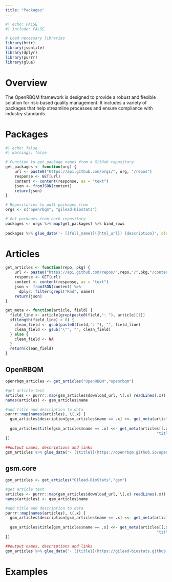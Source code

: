 ```yaml
---
title: "Packages"
---
```


```r
#| echo: FALSE
#| include: FALSE

# Load necessary libraries
library(httr)
library(jsonlite)
library(dplyr)
library(purrr)
library(glue)
```

# Overview

The OpenRBQM framework is designed to provide a robust and flexible solution for risk-based quality management. It includes a variety of packages that help streamline processes and ensure compliance with industry standards.

# Packages 
```r
#| echo: false
#| warnings: false 

# Function to get package names from a GitHub repository
get_packages <- function(org) {
    url <- paste0("https://api.github.com/orgs/", org, "/repos")
    response <- GET(url)
    content <- content(response, as = "text")
    json <- fromJSON(content)
    return(json)
}

# Repositories to pull packages from
orgs <- c("openrbqm", "gilead-biostats")

# Get packages from each repository
packages <- orgs %>% map(get_packages) %>% bind_rows
   
packages %>% glue_data('- [{full_name}]({html_url}) {description}', close='\n')

```

# Articles

```r
get_articles <- function(repo, pkg) {
    url <- paste0("https://api.github.com/repos/",repo,"/",pkg,"/contents/vignettes")
    response <- GET(url)
    content <- content(response, as = "text")
    json <- fromJSON(content) %>%
      dplyr::filter(grepl("Rmd", name))
    return(json)
}

get_meta <- function(article, field) {
  field_line <- article[grep(paste0(field,": "), article)[1]]
  if(length(field_line) > 0) {
    clean_field <- gsub(paste0(field,": "), "", field_line)
    clean_field <- gsub('\"', "", clean_field)
  } else {
    clean_field <- NA
  }
  return(clean_field)
}
```

## OpenRBQM

```r

openrbqm_articles <- get_articles("OpenRBQM","openrbqm")

#get article text
articles <- purrr::map(gsm_articles$download_url, \(.x) readLines(.x))
names(articles) <- gsm_articles$name

#add title and description to data
purrr::map(names(articles), \(.x) {
  gsm_articles$description[gsm_articles$name == .x] <<- get_meta(articles[[.x]], 
                                                                        "description")
  gsm_articles$title[gsm_articles$name == .x] <<- get_meta(articles[[.x]],
                                                                  "title")
})

##output names, descriptions and links
gsm_articles %>% glue_data('- [{title}](https://openrbqm.github.io/openrbqm/articles/{name}) {description}', close='\n')
```

## gsm.core 

```r

gsm_articles <- get_articles("Gilead-BioStats","gsm")

#get article text
articles <- purrr::map(gsm_articles$download_url, \(.x) readLines(.x))
names(articles) <- gsm_articles$name

#add title and description to data
purrr::map(names(articles), \(.x) {
  gsm_articles$description[gsm_articles$name == .x] <<- get_meta(articles[[.x]], 
                                                                        "description")
  gsm_articles$title[gsm_articles$name == .x] <<- get_meta(articles[[.x]],
                                                                  "title")
})

##output names, descriptions and links
gsm_articles %>% glue_data('- [{title}](https://gilead-biostats.github.io/gsm/articles/{name}) {description}', close='\n')
```

# Examples

